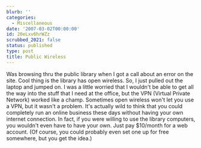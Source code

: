 ```yaml
---
blurb: ''
categories:
  - Miscellaneous
date: '2007-03-02T00:00:00'
id: 20eLxv6hrWZz
scrubbed_2021: false
status: published
type: post
title: Public Wireless
---
```


Was browsing thru the public library when I got a call about an
error on the site. Cool thing is the library has open wireless. So,
I just pulled out the laptop and jumped on. I was a little worried
that I wouldn't be able to get all the way into the stuff that I
need at the office, but the VPN (Virtual Private Network) worked
like a champ. Sometimes open wireless won't let you use a VPN, but
it wasn't a problem. It's actually wild to think that you could
completely run an online business these days without having your
own internet connection. In fact, if you were willing to use the
library computers, you wouldn't even have to have your own. Just
pay $10/month for a web account. (Of course, you could probably
even set one up for free somewhere, but you get the idea.)
